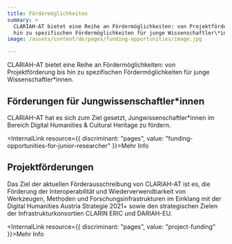```yaml
---
title: Fördermöglichkeiten
summary: >
  CLARIAH-AT bietet eine Reihe an Fördermöglichkeiten: von Projektförderung bis
  hin zu spezifischen Fördermöglichkeiten für junge Wissenschaftler\*innen.
image: /assets/content/de/pages/funding-opportunities/image.jpg

---
```


CLARIAH-AT bietet eine Reihe an Fördermöglichkeiten: von Projektförderung bis hin zu spezifischen Fördermöglichkeiten für junge Wissenschaftler\*innen.

## Förderungen für Jungwissenschaftler\*innen

CLARIAH-AT hat es sich zum Ziel gesetzt, Jungwissenschaftler\*innen im Bereich Digital Humanities & Cultural Heritage zu fördern.

<InternalLink resource={{ discriminant: "pages", value: "funding-opportunities-for-junior-researcher" }}>Mehr Info</InternalLink>

## Projektförderungen

Das Ziel der aktuellen Förderausschreibung von CLARIAH-AT ist es, die Förderung der Interoperabilität und Wiederverwendbarkeit von Werkzeugen, Methoden und Forschungsinfrastrukturen im Einklang mit der Digital Humanities Austria Strategie 2021+ sowie den strategischen Zielen der Infrastrukturkonsortien CLARIN ERIC und DARIAH-EU.

<InternalLink resource={{ discriminant: "pages", value: "project-funding" }}>Mehr Info</InternalLink>
